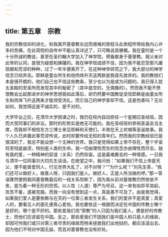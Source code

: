 ```yaml
---
---
---
```

title: 第五章　宗教
---




我的宗教信仰的进化，和我离开基督教长远而艰难的旅程与此旅程所带给我内心许多的苦痛，在此简短的自传中不能认真详述了，只可略说其梗概。我在童时是一个十分热诚的教徒，甚至在圣约翰大学加入了神学院，预备献身于基督教。我父亲对此举的认同，是很为疑惑和踌躇的。我在神学班成绩不佳，因为我不能忍受那凡庸琐屑和荒谬的种种，过了一年半便离开了。在这种神学研究之下，我大部分的神学信念已经弃去。耶稣是童女所生和他肉体升天这两款是我首先放弃的。我的教授们本是很开朗的，他们自己也不信这些教条，至少也以为是成为问题的。我已得入犹太圣殿的至圣所而发现其中的秘密了（其中是空的，无偶像的）。然而我不能不愤恨教会比起那进步的神学思想竟如此落后，却仍然要中国教徒坚信耶稣是由童女所生和肉体飞升这两条才能领受洗礼，而它自己的神学家却不信。这是伪善吗？无论如何，我觉得这是不诚实的，是不对的。

大学毕业之后，在清华大学授课之时，我仍在校内自动担任一个星期日圣经班，因而大受同事们的非议。那时的形势实是绝无可能的。我在圣经班的恭祝圣诞会当主席，而我却不相信东方三博士来见耶稣和天使们，半夜在天上欢唱等圣诞故事。我个人久已弃置此等荒谬传说，此时却要传给无知的青年们。然而我的宗教经验已是很深的了，我总不能设想一个无神的世界。我只是觉得如果上帝不存在，整个宇宙将至彻底崩溃，特别是人类的生命。我一切由理性而生的信念亦由理性而尽去，独有我的爱，一种精神的契谊（关系）仍然存留。这是最难撕去的一种情感。一日我与清华一位同事刘大钧先生谈话。在绝望之中，我问他：“如果我们不信上帝是天父，便不能普爱同人，行见世界大乱了，对不对呀？”“为什么呢？”刘先生答，“我们还可以做好人，做善人呀，只因我们是人。做好人，正是人所当做的啰。”那一答语骤然便把我同基督教最后的一线关系剪断了，因为我从前对基督教仍然依依不舍，是为着一种无形的恐慌。以人性（人道）尊严为号召，这一来有如异军突起，攻吾不备，遂被克服。而我一向没有想到这一点，真是愚不可及了。由是我觉得，如果我们爱人是要依赖与在天的一位第三者发生关系，我们的爱并不是真爱；真爱人的，要看见人的面孔便真心爱他。我也要依这一根据而决定在中国的传教士哪个是好的，哪个是不好的。那些爱我们信“邪教”的人只因为我们是人，便是好的传教士，而他们应该留在中国。反之，那些爱我们不因我们是中国人和只是人的缘故，却因可怜我们或只对第三者尽责的缘故而特来拯救我们出地狱的，都应该滚出去，因为他们不特对中国无益，而且对基督教也没有好处。